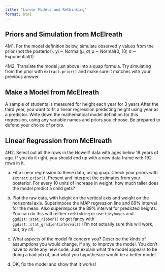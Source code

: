 ```yaml
---
title: "Linear Models and Rethinking"
format: html
---
```


## Priors and Simulation from McElreath

4M1. For the model definition below, simulate observed y values from the prior (not the posterior). 
yi ∼ Normal(μ, σ)
μ ∼ Normal(0, 10) 
σ ∼ Exponential(1)

4M2. Translate the model just above into a quap formula. Try simulating from the prior with `extract.prior()` and make sure it matches with your previous answer.

## Make a Model from McElreath
A sample of students is measured for height each year for 3 years.After the third year, you want to fit a linear regression predicting height using year as a predictor. Write down the mathematical model definition for this regression, using any variable names and priors you choose. Be prepared to defend your choice of priors.

## Linear Regression from McElreath

4H2. Select out all the rows in the Howell1 data with ages below 18 years of age. If you do it right, you should end up with a new data frame with 192 rows in it.

(a) Fit a linear regression to these data, using quap. Check your priors with `extract.prior()`. Present and interpret the estimates from your posterior. For every 10 units of increase in weight, how much taller does the model predict a child gets?

(b) Plot the raw data, with height on the vertical axis and weight on the horizontal axis. Superimpose the MAP regression line and 89% interval for the mean. Also superimpose the 89% interval for predicted heights. You can do this with either `rethinking` or use `tidybayes` and `ggdist::stat_ribbon()` or get fancy with `ggdist::stat_gradientinterval()` (I'm not actually sure this will work, but, try it!).

(c) What aspects of the model fit concern you? Describe the kinds of assumptions you would change, if any, to improve the model. You don’t have to write any new code. Just explain what the model appears to be doing a bad job of, and what you hypothesize would be a better model.

(d) OK, fix the model and show that it works!